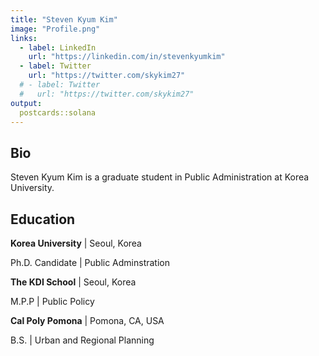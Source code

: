 ```yaml
---
title: "Steven Kyum Kim"
image: "Profile.png"
links:
  - label: LinkedIn
    url: "https://linkedin.com/in/stevenkyumkim"
  - label: Twitter
    url: "https://twitter.com/skykim27"
  # - label: Twitter
  #   url: "https://twitter.com/skykim27"
output:
  postcards::solana
---
```

 
## Bio

Steven Kyum Kim is a graduate student in Public Administration at Korea University.

## Education

**Korea University** | Seoul, Korea

Ph.D. Candidate | Public Adminstration

**The KDI School** | Seoul, Korea

M.P.P | Public Policy

**Cal Poly Pomona** | Pomona, CA, USA

B.S. | Urban and Regional Planning

<!-- ## Experience -->

<!-- **Freelance** | Live Entertainment Consultant | August 2018 - Present -->

<!-- **Cercle** | Producer | August 2018 - Present -->

<!-- **National Public Radio** | Producer | May 2015 - July 2018 -->

<!-- **NME Magazine** | Editor | July 2014 - July 2016 -->

<!-- **Iceland Symphony Orchestra** | Cellist | October 2009 - June 2014 -->
